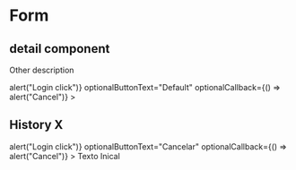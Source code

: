 

<Meta title="Atoms/Form" component={Form} />

# Form

## detail component

Other description

<Preview>
  <Story name="standard" parameters={{ decorators: [withKnobs, withA11y] }}>
    <Wrapper
    titleText="Titulo"
    subtitleText="Subtitulo"
    submitText="Primary"
    linkText="Primary text link"
    linkHref="http://www.tiendanube.com"
    submitText="Primary"
    submitCallback={() => alert("Login click")}
    optionalButtonText="Default"
    optionalCallback={() => alert("Cancel")} >
    </Wrapper>
  </Story>
</Preview>

## History X

<Preview withToolbar>
  <Story name="clases">
  <Form
    alertText="Alert de validación"
    submitText="Login"
    submitCallback={() => alert("Login click")}
    optionalButtonText="Cancelar"
    optionalCallback={() => alert("Cancel")}
  >
    Texto Inical
  </Form>
  </Story>
</Preview>

<Props of={Form} />
  